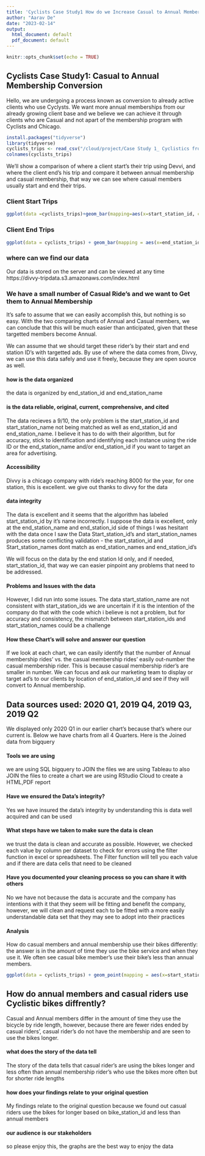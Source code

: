```yaml
---
title: 'Cyclists Case Study1 How do we Increase Casual to Annual Membership Conversion'
author: "Aarav De"
date: "2023-02-14"
output:
  html_document: default
  pdf_document: default
---
```


```r
knitr::opts_chunk$set(echo = TRUE)
```

<h2>Cyclists Case Study1: Casual to Annual Membership Conversion</h2>
Hello, we are undergoing a process known as conversion to already active clients who use Cyclysts. We want more annual memberships from our already growing client base and we believe we can achieve it through clients who are Casual and not apart of the membership program with Cyclists and Chicago.
```r
install.packages("tidyverse")
library(tidyverse)
cyclists_trips <- read_csv("/cloud/project/Case Study 1_ Cyclistics from Casual to Annual memberships - Divvy_Trips_2020_Q1.csv")
colnames(cyclists_trips)
```
We'll show a comparison of where a client start's their trip using Devvi, and where the client end's his trip and compare it between annual membership and casual membership, that way we can see where casual members usually start and end their trips.

<h3>Client Start Trips</h3>
```r
ggplot(data =cyclists_trips)+geom_bar(mapping=aes(x=start_station_id, color=member_casual))+facet_wrap(~member_casual)+labs(title="Start Rides by Station ID", subtitle = "by Start Station", caption = "station id 192 has 7813 start occurances, [2020_Q1]")
```
<h3>Client End Trips</h3>
```r
ggplot(data = cyclists_trips) + geom_bar(mapping = aes(x=end_station_id, color = member_casual)) + facet_wrap(~member_casual) + labs(title="Rides Ended between Casual and Annual Members", subtitle ="by station ID", caption = "station id 192 has 8323 End Station occurances, [2020_Q1]")
```
<h3>where can we find our data</h3>
Our data is stored on the server and can be viewed at any time
https://divvy-tripdata.s3.amazonaws.com/index.html

<h3>We have a small number of Casual Ride's and we want to Get them to Annual Membership</h3>
It's safe to assume that we can easily accomplish this, but nothing is so easy. With the two comparing charts of Annual and Casual members, we can conclude that this will be much easier than anticipated, given that these targetted members become Annual.

We can assume that we should target these rider's by their start and end station ID's with targetted ads. By use of where the data comes from, Divvy, we can use this data safely and use it freely, because they are open source as well.

<h4>how is the data organized</h4>
the data is organized by end_station_id and end_station_name

<h4>is the data reliable, original, current, comprehensive, and cited</h4>
The data recieves a 9/10, the only problem is the start_station_id and start_station_name not being matched as well as end_station_id and end_station_name. I believe it has to do with their algorithm, but for accuracy, stick to identification and identifying each instance using the ride ID or the end_station_name and/or end_station_id if you want to target an area for advertising.

<h4>Accessibility</h4>
Divvy is a chicago company with ride's reaching 8000 for the year, for one station, this is excellent. we give out thanks to divvy for the data

<h4>data integrity</h4>
The data is excellent and it seems that the algorithm has labeled start_station_id by it's name incorrectly. I suppose the data is excellent, only at the end_station_name and end_station_id side of things
I was hesitant with the data once I saw the Data Start_station_id's and start_station_names produces some conflicting validation - the start_station_id and Start_station_names dont match as end_station_names and end_station_id's

We will focus on the data by the end station Id only, and if needed, start_station_id, that way we can easier pinpoint any problems that need to be addressed.

<h4>Problems and Issues with the data</h4>
However, I did run into some issues.
  The data start_station_name are not consistent with start_station_ids
  we are uncertain if it is the intention of the company do that with the code which i believe is not a problem, but for accuracy and consistency, the mismatch between start_station_ids and start_station_names could be a challenge

<h4>How these Chart's will solve and answer our question</h4>
If we look at each chart, we can easily identify that the number of Annual membership rides' vs. the casual membership rides' easily out-number the casual membership rider. This is because casual membership rider's are smaller in number. We can focus and ask our marketing team to display or target ad's to our clients by location of end_station_id and see if they will convert to Annual membership.


<h2>Data sources used: 2020 Q1, 2019 Q4, 2019 Q3, 2019 Q2</h2>
We displayed only 2020 Q1 in our earlier chart's because that's where our current is. Below we have charts from all 4 Quarters. Here is the Joined data from bigquery

<h4>Tools we are using</h4>
we are using SQL bigquery to JOIN the files
we are using Tableau to also JOIN the files to create a chart
we are using RStudio Cloud to create a HTML,PDF report

<h4>Have we ensured the Data's integrity?</h4>
Yes we have insured the data's integrity by understanding this is data well acquired and can be used

<h4>What steps have we taken to make sure the data is clean</h4>
we trust the data is clean and accurate as possible. However, we checked each value by column per dataset to check for errors using the filter function in excel or spreadsheets. The Filter function will tell you each value and if there are data cells that need to be cleaned

<h4>Have you documented your cleaning process so you can share it with others</h4>
No we have not because the data is accurate and the company has intentions with it that they seem will be fitting and benefit the company, however, we will clean and request each to be fitted with a more easily understandable data set that they may see to adopt into their practices



<h4>Analysis</h4>
How do casual members and annual membership use their bikes differently: the answer is in the amount of time they use the bike service and when they use it. We often see casual bike member's use their bike's less than annual members.

```r
ggplot(data = cyclists_trips) + geom_point(mapping = aes(x=start_station_id, y=ride_length, color = member_casual)) + facet_wrap(~member_casual) + labs(title="Ride Length by Station ID")
```

<h2>How do annual members and casual riders use Cyclistic bikes diffrently?</h2>
Casual and Annual members differ in the amount of time they use the bicycle by ride length, however, because there are fewer rides ended by casual riders', casual rider's do not have the membership and are seen to use the bikes longer.

<h4>what does the story of the data tell</h4>
The story of the data tells that casual rider's are using the bikes longer and less often than annual membership rider's who use the bikes more often but for shorter ride lengths

<h4>how does your findings relate to your original question</h4>
My findings relate to the original question because we found out casual riders use the bikes for longer based on bike_station_id and less than annual members

<h4>our audience is our stakeholders</h4>
so please enjoy this, the graphs are the best way to enjoy the data
